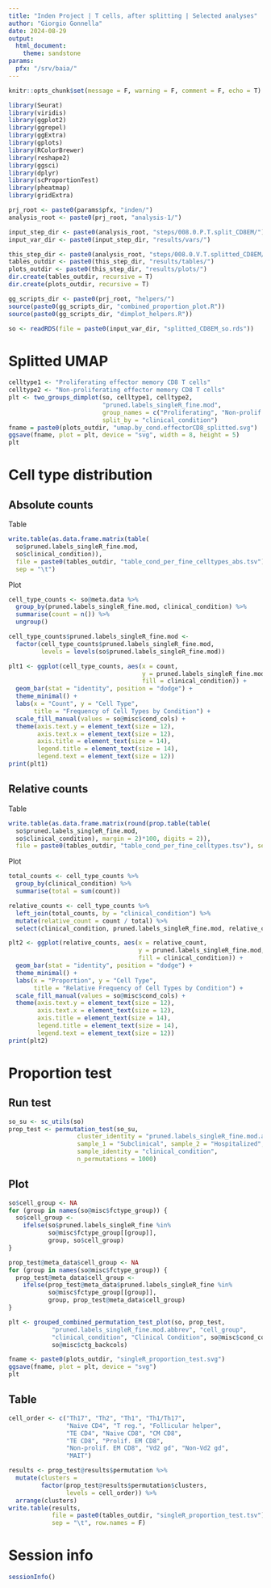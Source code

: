 ```yaml
---
title: "Inden Project | T cells, after splitting | Selected analyses"
author: "Giorgio Gonnella"
date: 2024-08-29
output:
  html_document:
    theme: sandstone
params:
  pfx: "/srv/baia/"
---
```


```r
knitr::opts_chunk$set(message = F, warning = F, comment = F, echo = T)

library(Seurat)
library(viridis)
library(ggplot2)
library(ggrepel)
library(ggExtra)
library(gplots)
library(RColorBrewer)
library(reshape2)
library(ggsci)
library(dplyr)
library(scProportionTest)
library(pheatmap)
library(gridExtra)

prj_root <- paste0(params$pfx, "inden/")
analysis_root <- paste0(prj_root, "analysis-1/")

input_step_dir <- paste0(analysis_root, "steps/008.0.P.T.split_CD8EM/")
input_var_dir <- paste0(input_step_dir, "results/vars/")

this_step_dir <- paste0(analysis_root, "steps/008.0.V.T.splitted_CD8EM/")
tables_outdir <- paste0(this_step_dir, "results/tables/")
plots_outdir <- paste0(this_step_dir, "results/plots/")
dir.create(tables_outdir, recursive = T)
dir.create(plots_outdir, recursive = T)

gg_scripts_dir <- paste0(prj_root, "helpers/")
source(paste0(gg_scripts_dir, "combined_proportion_plot.R"))
source(paste0(gg_scripts_dir, "dimplot_helpers.R"))
```

```r
so <- readRDS(file = paste0(input_var_dir, "splitted_CD8EM_so.rds"))
```

# Splitted UMAP

```r
celltype1 <- "Proliferating effector memory CD8 T cells"
celltype2 <- "Non-proliferating effector memory CD8 T cells"
plt <- two_groups_dimplot(so, celltype1, celltype2,
                          "pruned.labels_singleR_fine.mod",
                          group_names = c("Proliferating", "Non-prolif."),
                          split_by = "clinical_condition")
fname = paste0(plots_outdir, "umap.by_cond.effectorCD8_splitted.svg")
ggsave(fname, plot = plt, device = "svg", width = 8, height = 5)
plt
```

# Cell type distribution

## Absolute counts

Table

```r
write.table(as.data.frame.matrix(table(
  so$pruned.labels_singleR_fine.mod,
  so$clinical_condition)),
  file = paste0(tables_outdir, "table_cond_per_fine_celltypes_abs.tsv"),
  sep = "\t")
```

Plot

```r
cell_type_counts <- so@meta.data %>%
  group_by(pruned.labels_singleR_fine.mod, clinical_condition) %>%
  summarise(count = n()) %>%
  ungroup()

cell_type_counts$pruned.labels_singleR_fine.mod <-
  factor(cell_type_counts$pruned.labels_singleR_fine.mod,
         levels = levels(so$pruned.labels_singleR_fine.mod))
```

```r
plt1 <- ggplot(cell_type_counts, aes(x = count,
                                     y = pruned.labels_singleR_fine.mod,
                                     fill = clinical_condition)) +
  geom_bar(stat = "identity", position = "dodge") +
  theme_minimal() +
  labs(x = "Count", y = "Cell Type",
       title = "Frequency of Cell Types by Condition") +
  scale_fill_manual(values = so@misc$cond_cols) +
  theme(axis.text.y = element_text(size = 12),
        axis.text.x = element_text(size = 12),
        axis.title = element_text(size = 14),
        legend.title = element_text(size = 14),
        legend.text = element_text(size = 12))
print(plt1)
```

## Relative counts

Table

```r
write.table(as.data.frame.matrix(round(prop.table(table(
  so$pruned.labels_singleR_fine.mod,
  so$clinical_condition), margin = 2)*100, digits = 2)),
  file = paste0(tables_outdir, "table_cond_per_fine_celltypes.tsv"), sep = "\t")
```

Plot

```r
total_counts <- cell_type_counts %>%
  group_by(clinical_condition) %>%
  summarise(total = sum(count))

relative_counts <- cell_type_counts %>%
  left_join(total_counts, by = "clinical_condition") %>%
  mutate(relative_count = count / total) %>%
  select(clinical_condition, pruned.labels_singleR_fine.mod, relative_count)
```

```r
plt2 <- ggplot(relative_counts, aes(x = relative_count,
                                    y = pruned.labels_singleR_fine.mod,
                                    fill = clinical_condition)) +
  geom_bar(stat = "identity", position = "dodge") +
  theme_minimal() +
  labs(x = "Proportion", y = "Cell Type",
       title = "Relative Frequency of Cell Types by Condition") +
  scale_fill_manual(values = so@misc$cond_cols) +
  theme(axis.text.y = element_text(size = 12),
        axis.text.x = element_text(size = 12),
        axis.title = element_text(size = 14),
        legend.title = element_text(size = 14),
        legend.text = element_text(size = 12))
print(plt2)
```

# Proportion test

## Run test

```r
so_su <- sc_utils(so)
prop_test <- permutation_test(so_su,
                   cluster_identity = "pruned.labels_singleR_fine.mod.abbrev",
                   sample_1 = "Subclinical", sample_2 = "Hospitalized",
                   sample_identity = "clinical_condition",
                   n_permutations = 1000)
```

## Plot

```r
so$cell_group <- NA
for (group in names(so@misc$fctype_group)) {
  so$cell_group <-
    ifelse(so$pruned.labels_singleR_fine %in%
           so@misc$fctype_group[[group]],
           group, so$cell_group)
}

prop_test@meta_data$cell_group <- NA
for (group in names(so@misc$fctype_group)) {
  prop_test@meta_data$cell_group <-
    ifelse(prop_test@meta_data$pruned.labels_singleR_fine %in%
           so@misc$fctype_group[[group]],
           group, prop_test@meta_data$cell_group)
}

plt <- grouped_combined_permutation_test_plot(so, prop_test,
            "pruned.labels_singleR_fine.mod.abbrev", "cell_group",
            "clinical_condition", "Clinical Condition", so@misc$cond_cols,
            so@misc$ctg_backcols)

fname <- paste0(plots_outdir, "singleR_proportion_test.svg")
ggsave(fname, plot = plt, device = "svg")
plt
```

## Table

```r
cell_order <- c("Th17", "Th2", "Th1", "Th1/Th17",
                "Naive CD4", "T reg.", "Follicular helper",
                "TE CD4", "Naive CD8", "CM CD8",
                "TE CD8", "Prolif. EM CD8",
                "Non-prolif. EM CD8", "Vd2 gd", "Non-Vd2 gd",
                "MAIT")

results <- prop_test@results$permutation %>%
  mutate(clusters =
         factor(prop_test@results$permutation$clusters,
                levels = cell_order)) %>%
  arrange(clusters)
write.table(results,
            file = paste0(tables_outdir, "singleR_proportion_test.tsv"),
            sep = "\t", row.names = F)
```

# Session info

```r
sessionInfo()
```
